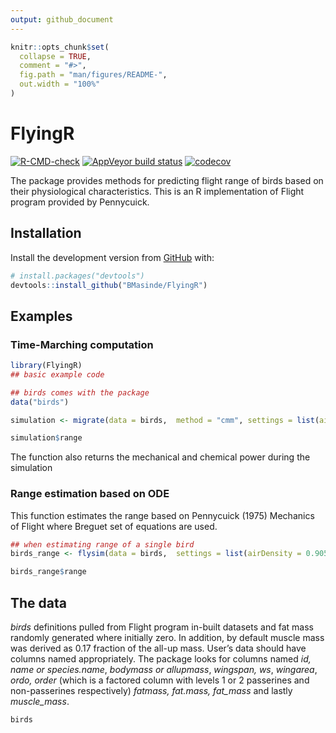 ```yaml
---
output: github_document
---
```


<!-- README.md is generated from README.Rmd. Please edit that file -->

```r
knitr::opts_chunk$set(
  collapse = TRUE,
  comment = "#>",
  fig.path = "man/figures/README-",
  out.width = "100%"
)
```
# FlyingR

<!-- badges: start -->
[![R-CMD-check](https://github.com/BMasinde/FlyingR/actions/workflows/R-CMD-check.yaml/badge.svg)](https://github.com/BMasinde/FlyingR/actions/workflows/R-CMD-check.yaml)
[![AppVeyor build status](https://ci.appveyor.com/api/projects/status/github/BMasinde/FlyingR?branch=master&svg=true)](https://ci.appveyor.com/project/BMasinde/FlyingR)
[![codecov](https://app.codecov.io/gh/BMasinde/FlyingR/branch/master/graph/badge.svg)](https://app.codecov.io/gh/BMasinde/FlyingR)
<!-- badges: end -->

The package provides methods for predicting flight range of birds based on their
physiological characteristics. This is an R implementation of Flight program
provided by Pennycuick.

## Installation

Install the development version from [GitHub](https://github.com/) with:

``` r
# install.packages("devtools")
devtools::install_github("BMasinde/FlyingR")
```
## Examples

###  Time-Marching computation 
```r
library(FlyingR)
## basic example code

## birds comes with the package
data("birds")

simulation <- migrate(data = birds,  method = "cmm", settings = list(airDensity = 0.905))

simulation$range
```

The function also returns the mechanical and chemical power during the simulation

### Range estimation based on ODE
This function estimates the range based on Pennycuick (1975) Mechanics of Flight where Breguet set of equations are used.
```r
## when estimating range of a single bird
birds_range <- flysim(data = birds,  settings = list(airDensity = 0.905))

birds_range$range
```

## The data
*birds* definitions pulled from Flight program in-built datasets and fat mass
randomly generated where initially zero. In addition, by default muscle mass was
derived as 0.17 fraction of the all-up mass. User's data should have columns named
appropriately. The package looks for columns named *id, name or species.name*,
*bodymass or allupmass*, *wingspan, ws*, *wingarea*, *ordo, order* (which is a
factored column with levels 1 or 2 passerines and non-passerines respectively)
*fatmass, fat.mass, fat_mass* and lastly *muscle_mass*.

```r
birds
```





